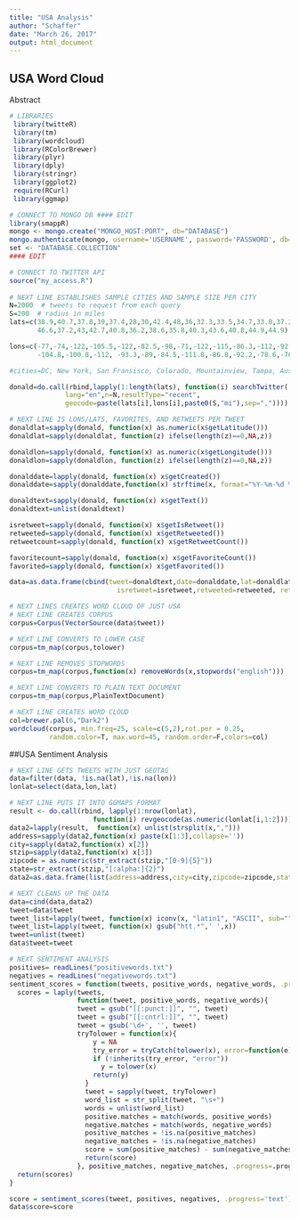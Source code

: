 ```yaml
---
title: "USA Analysis"
author: "Schaffer"
date: "March 26, 2017"
output: html_document
---
```

## USA Word Cloud

Abstract

```r
# LIBRARIES
 library(twitteR)
 library(tm)
 library(wordcloud)
 library(RColorBrewer)
 library(plyr)
 library(dply)
 library(stringr)
 library(ggplot2)
 require(RCurl)
 library(ggmap)

# CONNECT TO MONGO DB #### EDIT
library(smappR)
mongo <- mongo.create("MONGO_HOST:PORT", db="DATABASE")
mongo.authenticate(mongo, username='USERNAME', password='PASSWORD', db="DATABASE")
set <- "DATABASE.COLLECTION"
#### EDIT

# CONNECT TO TWITTER API
source("my_access.R") 
 
# NEXT LINE ESTABLISHES SAMPLE CITIES AND SAMPLE SIZE PER CITY 
N=2000  # tweets to request from each query
S=200  # radius in miles
lats=c(38.9,40.7,37.8,39,37.4,28,30,42.4,48,36,32.3,33.5,34.7,33.8,37.2,41.2,46.8,
       46.6,37.2,43,42.7,40.8,36.2,38.6,35.8,40.3,43.6,40.8,44.9,44.9)

lons=c(-77,-74,-122,-105.5,-122,-82.5,-98,-71,-122,-115,-86.3,-112,-92.3,-84.4,-93.3,
       -104.8,-100.8,-112, -93.3,-89,-84.5,-111.8,-86.8,-92.2,-78.6,-76.8,-116.2,-98.7,-123,-93)

#cities=DC, New York, San Fransisco, Colorado, Mountainview, Tampa, Austin, Boston, Seatle, Vegas, Montgomery, Phoenix, Little Rock, Atlanta, Springfield, Cheyenne, Bisruk, Helena, Springfield, Madison, Lansing, Salt Lake City, Nashville, Jefferson City, Raleigh, Harrisburg, Boise, Lincoln, Salem, St. Paul

donald=do.call(rbind,lapply(1:length(lats), function(i) searchTwitter('Donald+Trump',
              lang="en",n=N,resultType="recent",
              geocode=paste(lats[i],lons[i],paste0(S,"mi"),sep=","))))

# NEXT LINE IS LONS/LATS, FAVORITES, AND RETWEETS PER TWEET
donaldlat=sapply(donald, function(x) as.numeric(x$getLatitude()))
donaldlat=sapply(donaldlat, function(z) ifelse(length(z)==0,NA,z))  

donaldlon=sapply(donald, function(x) as.numeric(x$getLongitude()))
donaldlon=sapply(donaldlon, function(z) ifelse(length(z)==0,NA,z))  

donalddate=lapply(donald, function(x) x$getCreated())
donalddate=sapply(donalddate,function(x) strftime(x, format="%Y-%m-%d %H:%M:%S",tz = "UTC"))

donaldtext=sapply(donald, function(x) x$getText())
donaldtext=unlist(donaldtext)

isretweet=sapply(donald, function(x) x$getIsRetweet())
retweeted=sapply(donald, function(x) x$getRetweeted())
retweetcount=sapply(donald, function(x) x$getRetweetCount())

favoritecount=sapply(donald, function(x) x$getFavoriteCount())
favorited=sapply(donald, function(x) x$getFavorited())

data=as.data.frame(cbind(tweet=donaldtext,date=donalddate,lat=donaldlat,lon=donaldlon,
                           isretweet=isretweet,retweeted=retweeted, retweetcount=retweetcount,favoritecount=favoritecount,favorited=favorited))

# NEXT LINES CREATES WORD CLOUD OF JUST USA
# NEXT LINE CREATES CORPUS
corpus=Corpus(VectorSource(data$tweet))

# NEXT LINE CONVERTS TO LOWER CASE
corpus=tm_map(corpus,tolower)

# NEXT LINE REMOVES STOPWORDS
corpus=tm_map(corpus,function(x) removeWords(x,stopwords("english")))

# NEXT LINE CONVERTS TO PLAIN TEXT DOCUMENT 
corpus=tm_map(corpus,PlainTextDocument)

# NEXT LINE CREATES WORD CLOUD
col=brewer.pal(6,"Dark2")
wordcloud(corpus, min.freq=25, scale=c(5,2),rot.per = 0.25,
          random.color=T, max.word=45, random.order=F,colors=col)
```

##USA Sentiment Analysis

```r
# NEXT LINE GETS TWEETS WITH JUST GEOTAG
data=filter(data, !is.na(lat),!is.na(lon))
lonlat=select(data,lon,lat)

# NEXT LINE PUTS IT INTO GGMAPS FORMAT
result <- do.call(rbind, lapply(1:nrow(lonlat),
                     function(i) revgeocode(as.numeric(lonlat[i,1:2]))))
data2=lapply(result,  function(x) unlist(strsplit(x,",")))
address=sapply(data2,function(x) paste(x[1:3],collapse=''))
city=sapply(data2,function(x) x[2])
stzip=sapply(data2,function(x) x[3])
zipcode = as.numeric(str_extract(stzip,"[0-9]{5}"))   
state=str_extract(stzip,"[:alpha:]{2}")
data2=as.data.frame(list(address=address,city=city,zipcode=zipcode,state=state))

# NEXT CLEANS UP THE DATA
data=cind(data,data2)
tweet=data$tweet
tweet_list=lapply(tweet, function(x) iconv(x, "latin1", "ASCII", sub=""))
tweet_list=lapply(tweet, function(x) gsub("htt.*",' ',x))
tweet=unlist(tweet)
data$tweet=tweet

# NEXT SENTIMENT ANALYSIS
positives= readLines("positivewords.txt")
negatives = readLines("negativewords.txt")
sentiment_scores = function(tweets, positive_words, negative_words, .progress='none'){
  scores = laply(tweets,
                 function(tweet, positive_words, negative_words){
                 tweet = gsub("[[:punct:]]", "", tweet)
                 tweet = gsub("[[:cntrl:]]", "", tweet)   
                 tweet = gsub('\d+', '', tweet)         
                 tryTolower = function(x){
                     y = NA
                     try_error = tryCatch(tolower(x), error=function(e) e)
                     if (!inherits(try_error, "error"))
                       y = tolower(x)
                     return(y)
                   }
                   tweet = sapply(tweet, tryTolower)
                   word_list = str_split(tweet, "\s+")
                   words = unlist(word_list)
                   positive.matches = match(words, positive_words)
                   negative.matches = match(words, negative_words)
                   positive_matches = !is.na(positive_matches)
                   negative_matches = !is.na(negative_matches)
                   score = sum(positive_matches) - sum(negative_matches)
                   return(score)
                 }, positive_matches, negative_matches, .progress=.progress )
  return(scores)
}

score = sentiment_scores(tweet, positives, negatives, .progress='text')
data$score=score
```

